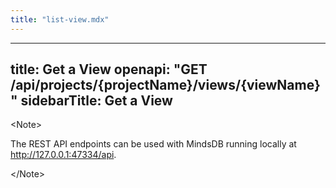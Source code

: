 ```yaml
---
title: "list-view.mdx"
---
```


---
title: Get a View
openapi: "GET /api/projects/{projectName}/views/{viewName}"
sidebarTitle: Get a View
---

&lt;Note&gt;

The REST API endpoints can be used with MindsDB running locally at http://127.0.0.1:47334/api. 

&lt;/Note&gt;